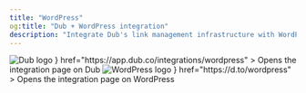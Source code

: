 ```yaml
---
title: "WordPress"
og:title: "Dub + WordPress integration"
description: "Integrate Dub's link management infrastructure with WordPress."
---
```


<CardGroup cols={2}>
  <Card
    title="View on Dub"
    icon={
      <div className="h-8 w-8">
        <img
          src="https://assets.dub.co/logo.png"
          alt="Dub logo"
          className="h-full w-full"
        />
      </div>
    }
    href="https://app.dub.co/integrations/wordpress"
  >
    Opens the integration page on Dub
  </Card>
  <Card
    title="View on WordPress"
    icon={
      <div className="h-8 w-8">
        <img
          src="https://dubassets.com/integrations/clzrjifgn0004tyvlu72oxcc2_GrLz146"
          alt="WordPress logo"
          className="h-full w-full rounded-full"
        />
      </div>
    }
    href="https://d.to/wordpress"
  >
    Opens the integration page on WordPress
  </Card>
</CardGroup>
